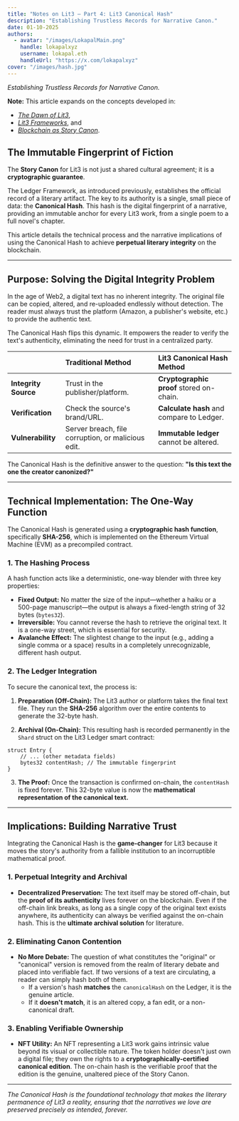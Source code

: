 ```yaml
---
title: "Notes on Lit3 — Part 4: Lit3 Canonical Hash"
description: "Establishing Trustless Records for Narrative Canon."
date: 01-10-2025
authors:
  - avatar: "/images/LokapalMain.png"
    handle: lokapalxyz
    username: lokapal.eth
    handleUrl: "https://x.com/lokapalxyz"
cover: "/images/hash.jpg"
---
```


*Establishing Trustless Records for Narrative Canon.*

**Note:** This article expands on the concepts developed in:
- [*The Dawn of Lit3*](https://www.lokapal.xyz/en/thoughtchain/the-dawn-of-lit3),
- [*Lit3 Frameworks*](https://www.lokapal.xyz/en/thoughtchain/lit3-frameworks), and
- [*Blockchain as Story Canon*](https://www.lokapal.xyz/en/thoughtchain/blockchain-canon).

## The Immutable Fingerprint of Fiction

The **Story Canon** for Lit3 is not just a shared cultural agreement; it is a **cryptographic guarantee**.

The Ledger Framework, as introduced previously, establishes the official record of a literary artifact. The key to its authority is a single, small piece of data: the **Canonical Hash**. This hash is the digital fingerprint of a narrative, providing an immutable anchor for every Lit3 work, from a single poem to a full novel's chapter.

This article details the technical process and the narrative implications of using the Canonical Hash to achieve **perpetual literary integrity** on the blockchain.

---

## Purpose: Solving the Digital Integrity Problem

In the age of Web2, a digital text has no inherent integrity. The original file can be copied, altered, and re-uploaded endlessly without detection. The reader must always trust the platform (Amazon, a publisher's website, etc.) to provide the authentic text.

The Canonical Hash flips this dynamic. It empowers the reader to verify the text's authenticity, eliminating the need for trust in a centralized party.

| | Traditional Method | Lit3 Canonical Hash Method |
| :--- | :--- | :--- |
| **Integrity Source** | Trust in the publisher/platform. | **Cryptographic proof** stored on-chain. |
| **Verification** | Check the source's brand/URL. | **Calculate hash** and compare to Ledger. |
| **Vulnerability** | Server breach, file corruption, or malicious edit. | **Immutable ledger** cannot be altered. |

The Canonical Hash is the definitive answer to the question: **"Is this text the one the creator canonized?"**

---

## Technical Implementation: The One-Way Function

The Canonical Hash is generated using a **cryptographic hash function**, specifically **SHA-256**, which is implemented on the Ethereum Virtual Machine (EVM) as a precompiled contract.

### 1. The Hashing Process

A hash function acts like a deterministic, one-way blender with three key properties:

* **Fixed Output:** No matter the size of the input—whether a haiku or a 500-page manuscript—the output is always a fixed-length string of 32 bytes (`bytes32`).
* **Irreversible:** You cannot reverse the hash to retrieve the original text. It is a one-way street, which is essential for security.
* **Avalanche Effect:** The slightest change to the input (e.g., adding a single comma or a space) results in a completely unrecognizable, different hash output.

### 2. The Ledger Integration

To secure the canonical text, the process is:

1.  **Preparation (Off-Chain):** The Lit3 author or platform takes the final text file. They run the **SHA-256** algorithm over the entire contents to generate the 32-byte hash.

2.  **Archival (On-Chain):** This resulting hash is recorded permanently in the `Shard` struct on the Lit3 Ledger smart contract:

```solidity
struct Entry {
    // ... (other metadata fields)
    bytes32 contentHash; // The immutable fingerprint
}
```

3.  **The Proof:** Once the transaction is confirmed on-chain, the `contentHash` is fixed forever. This 32-byte value is now the **mathematical representation of the canonical text.**

---

## Implications: Building Narrative Trust

Integrating the Canonical Hash is the **game-changer** for Lit3 because it moves the story's authority from a fallible institution to an incorruptible mathematical proof.

### 1. Perpetual Integrity and Archival

* **Decentralized Preservation:** The text itself may be stored off-chain, but the **proof of its authenticity** lives forever on the blockchain. Even if the off-chain link breaks, as long as a single copy of the original text exists anywhere, its authenticity can always be verified against the on-chain hash. This is the **ultimate archival solution** for literature.

### 2. Eliminating Canon Contention

* **No More Debate:** The question of what constitutes the "original" or "canonical" version is removed from the realm of literary debate and placed into verifiable fact. If two versions of a text are circulating, a reader can simply hash both of them.
    * If a version's hash **matches** the `canonicalHash` on the Ledger, it is the genuine article.
    * If it **doesn't match**, it is an altered copy, a fan edit, or a non-canonical draft.

### 3. Enabling Verifiable Ownership

* **NFT Utility:** An NFT representing a Lit3 work gains intrinsic value beyond its visual or collectible nature. The token holder doesn't just own a digital file; they own the rights to a **cryptographically-certified canonical edition**. The on-chain hash is the verifiable proof that the edition is the genuine, unaltered piece of the Story Canon.


---

*The Canonical Hash is the foundational technology that makes the literary permanence of Lit3 a reality, ensuring that the narratives we love are preserved precisely as intended, forever.*

